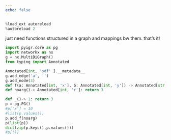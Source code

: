 ```yaml
---
echo: false
---
```

```python
%load_ext autoreload
%autoreload 2
```
just need functions structured in a graph
and mappings bw them.
that's it!
```python
import pyigr.core as pg
import networkx as nx
g = nx.MultiDiGraph()
from typing import Annotated

Annotated[int, 'sdf' ].__metadata__
g.add_edge('a', '')
g.add_node(3)
def f(a: Annotated[int, 'x'], b: Annotated[int, 'y']) -> Annotated[str, 'z']: ...
def noarg()-> Annotated[int, 'r']: return 3

def _()-> 1: return 3
p = pg.PG()
#p['x'] = 10 
#list(p.values())
p.add_f(noarg) 
p(list(p))
dict(zip(p.keys(),p.values()))
#p[()]
```
